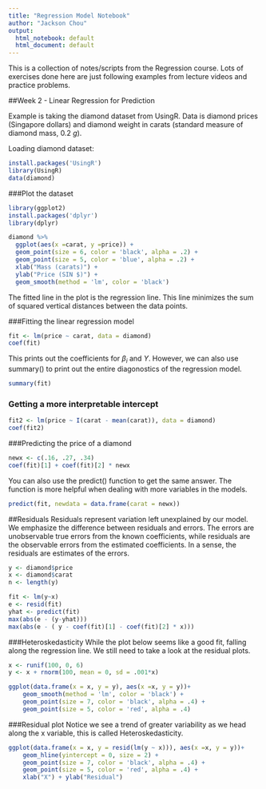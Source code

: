 ```yaml
---
title: "Regression Model Notebook"
author: "Jackson Chou"
output:
  html_notebook: default
  html_document: default
---
```


This is a collection of notes/scripts from the Regression course.  Lots of exercises done here are just following examples from lecture videos and practice problems.


##Week 2 - Linear Regression for Prediction

Example is taking the diamond dataset from UsingR.  Data is diamond prices (Singapore dollars) and diamond weight in carats (standard measure of diamond mass, 0.2 $g$).

Loading diamond dataset:
```r
install.packages('UsingR')
library(UsingR)
data(diamond)
```


###Plot the dataset

```r
library(ggplot2)
install.packages('dplyr')
library(dplyr)

diamond %>%
  ggplot(aes(x =carat, y =price)) +
  geom_point(size = 6, color = 'black', alpha = .2) +
  geom_point(size = 5, color = 'blue', alpha = .2) +
  xlab("Mass (carats)") +
  ylab("Price (SIN $)") + 
  geom_smooth(method = 'lm', color = 'black')

```

The fitted line in the plot is the regression line.  This line minimizes the sum of squared vertical distances between the data points.

###Fitting the linear regression model

```r
 
fit <- lm(price ~ carat, data = diamond)
coef(fit)

```
This prints out the coefficients for $\beta_i$ and $Y$.  However, we can also use summary() to print out the entire diagonostics of the regression model.

```r
summary(fit)
```

### Getting a more interpretable intercept

```r
fit2 <- lm(price ~ I(carat - mean(carat)), data = diamond)
coef(fit2)
```

###Predicting the price of a diamond

```r
newx <- c(.16, .27, .34)
coef(fit)[1] + coef(fit)[2] * newx
```


You can also use the predict() function to get the same answer.  The function is more helpful when dealing with more variables in the models.
```r
predict(fit, newdata = data.frame(carat = newx))
```



##Residuals
Residuals represent variation left unexplained by our model. We emphasize the difference between residuals and errors. The errors are unobservable true errors from the known coefficients, while residuals are the observable errors from the estimated coefficients. In a sense, the residuals are estimates of the errors.


```r
y <- diamond$price
x <- diamond$carat
n <- length(y)

fit <- lm(y~x)
e <- resid(fit)
yhat <- predict(fit)
max(abs(e - (y-yhat)))
max(abs(e - ( y - coef(fit)[1] - coef(fit)[2] * x)))
```

###Heteroskedasticity
While the plot below seems like a good fit, falling along the regression line.  We still need to take a look at the residual plots.

```r
x <- runif(100, 0, 6)
y <- x + rnorm(100, mean = 0, sd = .001*x)

ggplot(data.frame(x = x, y = y), aes(x =x, y = y))+
    geom_smooth(method = 'lm', color = 'black') +
    geom_point(size = 7, color = 'black', alpha = .4) +
    geom_point(size = 5, color = 'red', alpha = .4)
```


###Residual plot
Notice we see a trend of greater variability as we head along the x variable, this is called Heteroskedasticity.

```r
ggplot(data.frame(x = x, y = resid(lm(y ~ x))), aes(x =x, y = y))+
    geom_hline(yintercept = 0, size = 2) +
    geom_point(size = 7, color = 'black', alpha = .4) +
    geom_point(size = 5, color = 'red', alpha = .4) +
    xlab("X") + ylab("Residual")
```












